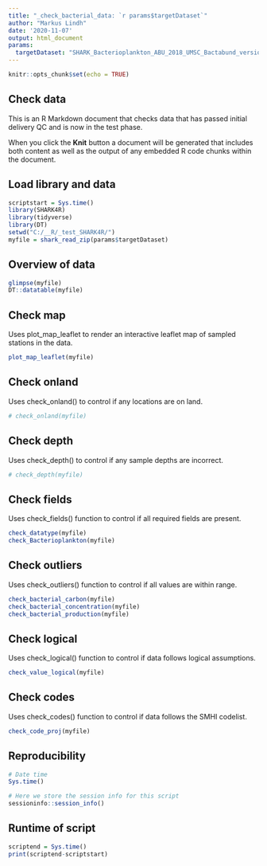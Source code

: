 ```yaml
---
title: "_check_bacterial_data: `r params$targetDataset`"
author: "Markus Lindh"
date: '2020-11-07'
output: html_document
params:
  targetDataset: "SHARK_Bacterioplankton_ABU_2018_UMSC_Bactabund_version_2020-10-27.zip"
---
```


```r
knitr::opts_chunk$set(echo = TRUE)
```

## Check data

This is an R Markdown document that checks data that has passed initial delivery QC and is now in the test phase.

When you click the **Knit** button a document will be generated that includes both content as well as the output of any embedded R code chunks within the document.

## Load library and data

```r
scriptstart = Sys.time()
library(SHARK4R)
library(tidyverse)
library(DT)
setwd("C:/__R/_test_SHARK4R/")
myfile = shark_read_zip(params$targetDataset)
```

## Overview of data

```r
glimpse(myfile)
DT::datatable(myfile)
```

## Check map

Uses plot_map_leaflet to render an interactive leaflet map of sampled stations in the data.

```r
plot_map_leaflet(myfile)
```

## Check onland

Uses check_onland() to control if any locations are on land.

```r
# check_onland(myfile)
```

## Check depth

Uses check_depth() to control if any sample depths are incorrect.

```r
# check_depth(myfile)
```

## Check fields

Uses check_fields() function to control if all required fields are present.

```r
check_datatype(myfile)
check_Bacterioplankton(myfile)
```

## Check outliers

Uses check_outliers() function to control if all values are within range.

```r
check_bacterial_carbon(myfile)
check_bacterial_concentration(myfile)
check_bacterial_production(myfile)
```

## Check logical

Uses check_logical() function to control if data follows logical assumptions.

```r
check_value_logical(myfile)
```

## Check codes

Uses check_codes() function to control if data follows the SMHI codelist.

```r
check_code_proj(myfile)
```

## Reproducibility

```r
# Date time
Sys.time()

# Here we store the session info for this script
sessioninfo::session_info()
```

## Runtime of script

```r
scriptend = Sys.time()
print(scriptend-scriptstart)
```